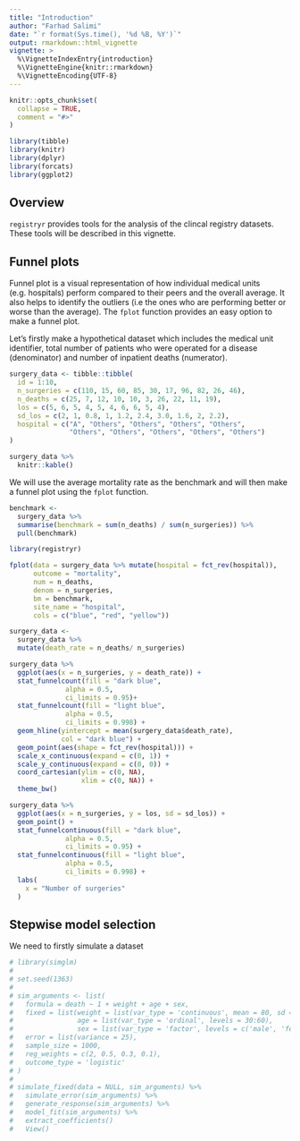 ---
title: "Introduction"
author: "Farhad Salimi"
date: "`r format(Sys.time(), '%d %B, %Y')`"
output: rmarkdown::html_vignette
vignette: >
  %\VignetteIndexEntry{introduction}
  %\VignetteEngine{knitr::rmarkdown}
  %\VignetteEncoding{UTF-8}
---

```{r, include = FALSE}
knitr::opts_chunk$set(
  collapse = TRUE,
  comment = "#>"
)
```

```{r setup}
library(tibble)
library(knitr)
library(dplyr)
library(forcats)
library(ggplot2)
```

## Overview

`registryr` provides tools for the analysis of the clincal registry datasets. These tools will be described in this vignette.

## Funnel plots
Funnel plot is a visual representation of how individual medical units (e.g. hospitals) perform compared to their peers and the overall average. It also helps to identify the outliers (i.e the ones who are performing better or worse than the average).
The `fplot` function provides an easy option to make a funnel plot.

Let's firstly make a hypothetical dataset which includes the medical unit identifier, total number of patients who were operated for a disease (denominator) and number of inpatient deaths (numerator).

```{r}
surgery_data <- tibble::tibble(
  id = 1:10,
  n_surgeries = c(110, 15, 60, 85, 30, 17, 96, 82, 26, 46),
  n_deaths = c(25, 7, 12, 10, 10, 3, 26, 22, 11, 19),
  los = c(5, 6, 5, 4, 5, 4, 6, 6, 5, 4),
  sd_los = c(2, 1, 0.8, 1, 1.2, 2.4, 3.0, 1.6, 2, 2.2),
  hospital = c("A", "Others", "Others", "Others", "Others", 
               "Others", "Others", "Others", "Others", "Others")
)

surgery_data %>%
  knitr::kable()

```

We will use the average mortality rate as the benchmark and will then make a funnel plot using the `fplot` function.

```{r, fig.width = 7, fig.height = 4}
benchmark <-
  surgery_data %>%
  summarise(benchmark = sum(n_deaths) / sum(n_surgeries)) %>%
  pull(benchmark)

library(registryr)

fplot(data = surgery_data %>% mutate(hospital = fct_rev(hospital)),
      outcome = "mortality",
      num = n_deaths,
      denom = n_surgeries,
      bm = benchmark,
      site_name = "hospital",
      cols = c("blue", "red", "yellow"))

surgery_data <-
  surgery_data %>%
  mutate(death_rate = n_deaths/ n_surgeries)

surgery_data %>%
  ggplot(aes(x = n_surgeries, y = death_rate)) +
  stat_funnelcount(fill = "dark blue",
              alpha = 0.5,
              ci_limits = 0.95)+
  stat_funnelcount(fill = "light blue",
              alpha = 0.5,
              ci_limits = 0.998) +
  geom_hline(yintercept = mean(surgery_data$death_rate),
             col = "dark blue") +
  geom_point(aes(shape = fct_rev(hospital))) +
  scale_x_continuous(expand = c(0, 1)) +
  scale_y_continuous(expand = c(0, 0)) +
  coord_cartesian(ylim = c(0, NA),
                  xlim = c(0, NA)) +
  theme_bw()

surgery_data %>%
  ggplot(aes(x = n_surgeries, y = los, sd = sd_los)) +
  geom_point() +
  stat_funnelcontinuous(fill = "dark blue",
              alpha = 0.5,
              ci_limits = 0.95) +
  stat_funnelcontinuous(fill = "light blue",
              alpha = 0.5,
              ci_limits = 0.998) +
  labs(
    x = "Number of surgeries"
  )

```

## Stepwise model selection
We need to firstly simulate a dataset
```{r}
# library(simglm)
# 
# set.seed(1363)
# 
# sim_arguments <- list(
#   formula = death ~ 1 + weight + age + sex,
#   fixed = list(weight = list(var_type = 'continuous', mean = 80, sd = 15),
#                age = list(var_type = 'ordinal', levels = 30:60),
#                sex = list(var_type = 'factor', levels = c('male', 'female'))),
#   error = list(variance = 25),
#   sample_size = 1000,
#   reg_weights = c(2, 0.5, 0.3, 0.1),
#   outcome_type = 'logistic'
# )
# 
# simulate_fixed(data = NULL, sim_arguments) %>%
#   simulate_error(sim_arguments) %>%
#   generate_response(sim_arguments) %>%
#   model_fit(sim_arguments) %>%
#   extract_coefficients()
#   View()

```


